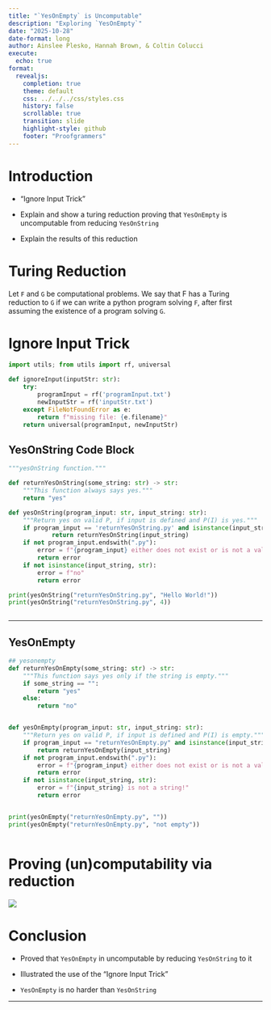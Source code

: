 ```yaml
---
title: "`YesOnEmpty` is Uncomputable"
description: "Exploring `YesOnEmpty`"
date: "2025-10-28"
date-format: long
author: Ainslee Plesko, Hannah Brown, & Coltin Colucci
execute:
  echo: true
format:
  revealjs:
    completion: true
    theme: default
    css: ../../../css/styles.css
    history: false
    scrollable: true
    transition: slide
    highlight-style: github
    footer: "Proofgrammers"
---
```


# Introduction

- "Ignore Input Trick"

- Explain and show a turing reduction proving that `YesOnEmpty` is uncomputable from reducing `YesOnString`

- Explain the results of this reduction


# Turing Reduction

Let `F` and `G` be computational problems. We say that F has a Turing reduction to `G` if we can write a python program solving `F`, after first assuming the existence of a program solving `G`.

# Ignore Input Trick
```python
import utils; from utils import rf, universal

def ignoreInput(inputStr: str):
    try:
        programInput = rf('programInput.txt')
        newInputStr = rf('inputStr.txt')
    except FileNotFoundError as e:
        return f"missing file: {e.filename}"
    return universal(programInput, newInputStr)
```

## YesOnString Code Block

```python
"""yesOnString function."""

def returnYesOnString(some_string: str) -> str:
    """This function always says yes."""
    return "yes"

def yesOnString(program_input: str, input_string: str):
    """Return yes on valid P, if input is defined and P(I) is yes."""
    if program_input == 'returnYesOnString.py' and isinstance(input_string, str):
            return returnYesOnString(input_string)
    if not program_input.endswith(".py"):
        error = f"{program_input} either does not exist or is not a valid Python program."
        return error
    if not isinstance(input_string, str):
        error = f"no"
        return error

print(yesOnString("returnYesOnString.py", "Hello World!"))
print(yesOnString("returnYesOnString.py", 4))



```
---

## YesOnEmpty

```python
## yesonempty
def returnYesOnEmpty(some_string: str) -> str:
    """This function says yes only if the string is empty."""
    if some_string == "":
        return "yes"
    else:
        return "no"


def yesOnEmpty(program_input: str, input_string: str):
    """Return yes on valid P, if input is defined and P(I) is empty."""
    if program_input == "returnYesOnEmpty.py" and isinstance(input_string, str):
        return returnYesOnEmpty(input_string)
    if not program_input.endswith(".py"):
        error = f"{program_input} either does not exist or is not a valid Python program."
        return error
    if not isinstance(input_string, str):
        error = f"{input_string} is not a string!"
        return error


print(yesOnEmpty("returnYesOnEmpty.py", ""))
print(yesOnEmpty("returnYesOnEmpty.py", "not empty"))



```

# Proving (un)computability via reduction
![](/slides/teams/weeknine/teamthree/W9T3_Proof.png)

# Conclusion

- Proved that `YesOnEmpty` in uncomputable by reducing `YesOnString` to it

- Illustrated the use of the "Ignore Input Trick"

- `YesOnEmpty` is no harder than `YesOnString`

---
